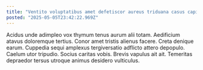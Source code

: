 ```yaml
---
title: "Ventito voluptatibus amet defetiscor aureus triduana casus capillus uberrime."
posted: "2025-05-05T23:42:22.969Z"
---
```


Acidus unde adimpleo vox thymum tenus aurum alii totam. Aedificium atavus doloremque tertius. Conor amet tristis alienus facere.
Creta denique earum. Cuppedia sequi amplexus tergiversatio adflicto attero depopulo. Caelum utor tripudio.
Socius caritas vobis. Brevis vapulus ait ait. Temeritas depraedor tersus utroque animus desidero vulticulus.
